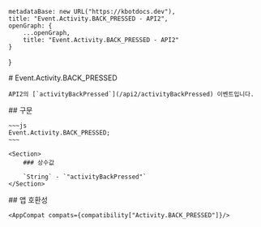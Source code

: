 
    metadataBase: new URL("https://kbotdocs.dev"),
    title: "Event.Activity.BACK_PRESSED - API2",
    openGraph: {
        ...openGraph,
        title: "Event.Activity.BACK_PRESSED - API2"
    }
}

<Section>
    # Event.Activity.BACK_PRESSED

    API2의 [`activityBackPressed`](/api2/activityBackPressed) 이벤트입니다.
</Section>
<Section>
    ## 구문

    ~~~js
    Event.Activity.BACK_PRESSED;
    ~~~

    <Section>
        ### 상수값

        `String` - `"activityBackPressed"`
    </Section>
</Section>
<Section>
    ## 앱 호환성

    <AppCompat compats={compatibility["Activity.BACK_PRESSED"]}/>
</Section>
